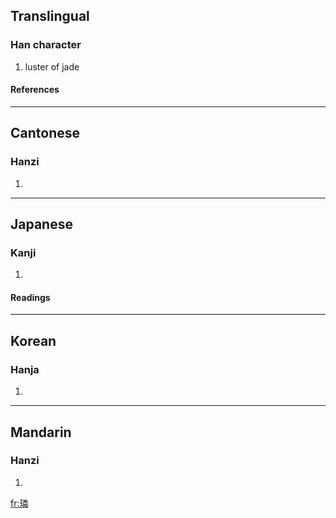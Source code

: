 {{see|璘}}

==Translingual==
===Han character===
{{Han char|rn=96|rad=玉|as=12|sn=16|four=1915<sub>9</sub>|canj=一土火木手 (MGFDQ)}}
# luster of jade
====References====
{{Han ref|kx=0741.360|dkj=21236|dj=1151.130|hdz=21138.060|uh=7498|ud=29848|bh=BF5A|bd=48986}}

----
==Cantonese==
===Hanzi===
{{yue-hanzi|jyut=|y=leun4}}
# {{defn|Cantonese}}

----
==Japanese==
===Kanji===
{{ja-kanji|grade=|rs=玉12}}
# {{defn|Japanese}} 
====Readings====
{{ja-readings|on=[[りん]] (rin)|kun=|nanori=}}

----
==Korean==
===Hanja===
{{ko-hanja|hangeul=린>인|eumhun=|rv=rin>in|mr=rin>in|y=lin>in}}
# {{defn|Korean}}

----
==Mandarin==
===Hanzi===
{{cmn-hanzi|pin=[[lín]] (lin2)|wg=lin<sup>2</sup>}}
# {{defn|Mandarin}}

[[fr:璘]]
